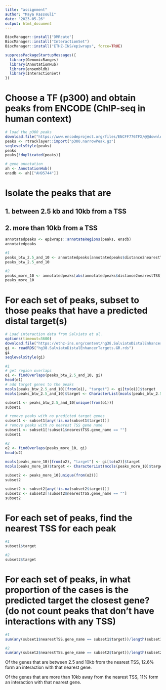 ---
title: "assignment"
author: "Maya Rassouli"
date: "2023-05-26"
output: html_document
---

```{r}
BiocManager::install("DMRcate")
BiocManager::install("InteractionSet")
BiocManager::install("ETHZ-INS/epiwraps", force=TRUE)
```

```{r}
suppressPackageStartupMessages({
  library(GenomicRanges)
  library(AnnotationHub)
  library(ensembldb)
  library(InteractionSet)
})
```

# Choose a TF (p300) and obtain peaks from ENCODE (ChIP-seq in human context)
```{r}
# load the p300 peaks 
download.file("https://www.encodeproject.org/files/ENCFF776TFX/@@download/ENCFF776TFX.bed.gz", "p300.narrowPeak.gz")
peaks <- rtracklayer::import("p300.narrowPeak.gz")
seqlevelsStyle(peaks) 
peaks
peaks[!duplicated(peaks)]

# gene annotation
ah <- AnnotationHub()
ensdb <- ah[["AH95744"]]
```

# Isolate the peaks that are 
## 1. between 2.5 kb and 10kb from a TSS
## 2. more than 10kb from a TSS
```{r}
annotatedpeaks <- epiwraps::annotateRegions(peaks, ensdb)
annotatedpeaks

#1 
peaks_btw_2.5_and_10 <- annotatedpeaks[annotatedpeaks$distance2nearestTSS>2500 & annotatedpeaks$distance2nearestTSS<10000]
peaks_btw_2.5_and_10

#2
peaks_more_10 <- annotatedpeaks[abs(annotatedpeaks$distance2nearestTSS)>10000]
peaks_more_10
```

# For each set of peaks, subset to those peaks that have a predicted distal target(s)

```{r}
# Load interaction data from Salviato et al.
options(timeout=3600)
download.file("https://ethz-ins.org/content/hg38.SalviatoDistalEnhancerTargets.GR.rds", "hg38.SalviatoDistalEnhancerTargets.GR.rds")
gi <- readRDS("hg38.SalviatoDistalEnhancerTargets.GR.rds")
gi
seqlevelsStyle(gi)
```
 
```{r}
#1
# get region overlaps
o1 <- findOverlaps(peaks_btw_2.5_and_10, gi)
head(o1)
# add target genes to the peaks
mcols(peaks_btw_2.5_and_10)[from(o1), "target"] <- gi[to(o1)]$target
mcols(peaks_btw_2.5_and_10)$target <- CharacterList(mcols(peaks_btw_2.5_and_10)$target)

subset1 <- peaks_btw_2.5_and_10[unique(from(o1))]
subset1

# remove peaks with no predicted target genes
subset1 <- subset1[any(!is.na(subset1$target))]
# remove peaks with no nearest TSS gene name
subset1 <- subset1[!subset1$nearestTSS.gene_name == ""]
subset1
```

```{r}
#2
o2 <- findOverlaps(peaks_more_10, gi)
head(o2)
 
mcols(peaks_more_10)[from(o2), "target"] <- gi[to(o2)]$target
mcols(peaks_more_10)$target <- CharacterList(mcols(peaks_more_10)$target)

subset2 <- peaks_more_10[unique(from(o2))]
subset2

subset2 <- subset2[any(!is.na(subset2$target))]
subset2 <- subset2[!subset2$nearestTSS.gene_name == ""]
subset2
```

# For each set of peaks, find the nearest TSS for each peak 
```{r}
#1
subset1$target
```

```{r}
#2
subset2$target
```

# For each set of peaks, in what proportion of the cases is the predicted target the closest gene? (do not count peaks that don't have interactions with any TSS)
```{r}
#1
sum(any(subset1$nearestTSS.gene_name == subset1$target))/length(subset1)*100

#2
sum(any(subset2$nearestTSS.gene_name == subset2$target))/length(subset2)*100
```

Of the genes that are between 2.5 and 10kb from the nearest TSS,  12.6% form an interaction with that nearest gene. 

Of the genes that are more than 10kb away from the nearest TSS,  11% form an interaction with that nearest gene.
